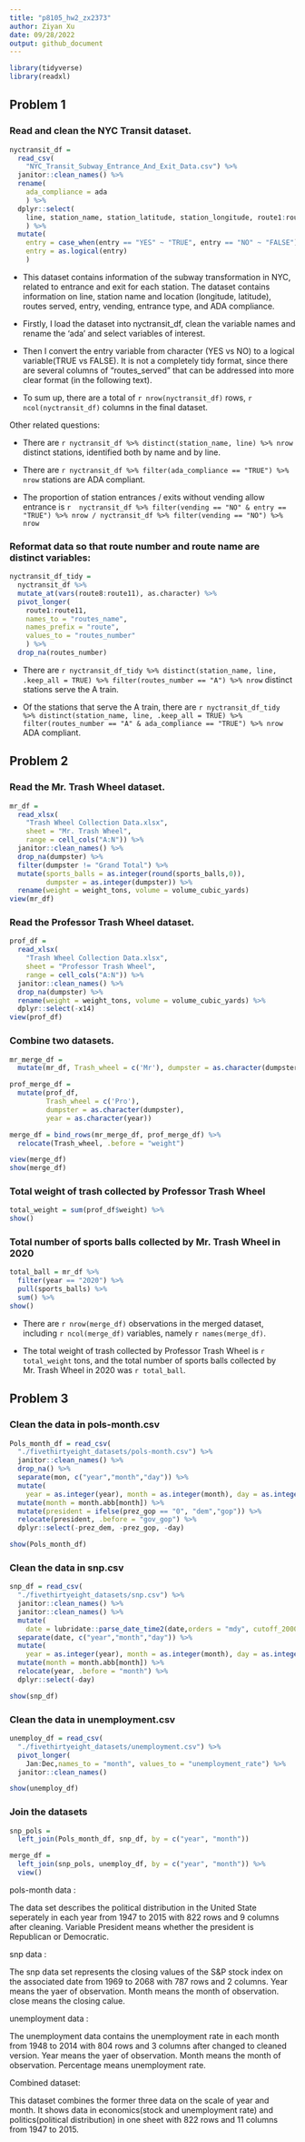 ```yaml
---
title: "p8105_hw2_zx2373"
author: Ziyan Xu
date: 09/28/2022
output: github_document
---
```


```r
library(tidyverse)
library(readxl)
```

## Problem 1

### Read and clean the NYC Transit dataset. 

```r
nyctransit_df = 
  read_csv(
    "NYC_Transit_Subway_Entrance_And_Exit_Data.csv") %>% 
  janitor::clean_names() %>% 
  rename(
    ada_compliance = ada
    ) %>% 
  dplyr::select(
    line, station_name, station_latitude, station_longitude, route1:route11, entry, vending, entrance_type, ada_compliance
    ) %>% 
  mutate(
    entry = case_when(entry == "YES" ~ "TRUE", entry == "NO" ~ "FALSE"), 
    entry = as.logical(entry)
    )
```

- This dataset contains information of the subway transformation in NYC, related to entrance and exit for each station. The dataset contains information on line, station name and location (longitude, latitude), routes served, entry, vending, entrance type, and ADA compliance. 

- Firstly, I load the dataset into nyctransit_df, clean the variable names and rename the 'ada' and select variables of interest.

- Then I convert the entry variable from character (YES vs NO) to a logical variable(TRUE vs FALSE). It is not a completely tidy format, since there are several columns of "routes_served" that can be addressed into more clear format (in the following text).

- To sum up, there are a total of `r nrow(nyctransit_df)` rows, `r ncol(nyctransit_df)` columns in the final dataset.

Other related questions:

- There are `r nyctransit_df %>% distinct(station_name, line) %>% nrow` distinct stations, identified both by name and by line.

- There are `r nyctransit_df %>% filter(ada_compliance == "TRUE") %>% nrow` stations are ADA compliant.

- The proportion of station entrances / exits without vending allow entrance is `r  nyctransit_df %>% filter(vending == "NO" & entry == "TRUE") %>% nrow / nyctransit_df %>% filter(vending == "NO") %>% nrow`

### Reformat data so that route number and route name are distinct variables: 

```r
nyctransit_df_tidy = 
  nyctransit_df %>% 
  mutate_at(vars(route8:route11), as.character) %>% 
  pivot_longer(
    route1:route11,
    names_to = "routes_name",
    names_prefix = "route",
    values_to = "routes_number"
    ) %>% 
  drop_na(routes_number) 
```

- There are  `r nyctransit_df_tidy %>% distinct(station_name, line, .keep_all = TRUE) %>% filter(routes_number == "A") %>% nrow`  distinct stations serve the A train.

- Of the stations that serve the A train, there are `r nyctransit_df_tidy %>% distinct(station_name, line, .keep_all = TRUE) %>% filter(routes_number == "A" & ada_compliance == "TRUE") %>% nrow` ADA compliant.


## Problem 2

### Read the Mr. Trash Wheel dataset.

```r
mr_df = 
  read_xlsx(
    "Trash Wheel Collection Data.xlsx",
    sheet = "Mr. Trash Wheel",
    range = cell_cols("A:N")) %>% 
  janitor::clean_names() %>% 
  drop_na(dumpster) %>% 
  filter(dumpster != "Grand Total") %>%
  mutate(sports_balls = as.integer(round(sports_balls,0)),
         dumpster = as.integer(dumpster)) %>% 
  rename(weight = weight_tons, volume = volume_cubic_yards)
view(mr_df)
```

### Read the Professor Trash Wheel dataset.

```r
prof_df = 
  read_xlsx(
    "Trash Wheel Collection Data.xlsx",
    sheet = "Professor Trash Wheel",
    range = cell_cols("A:N")) %>% 
  janitor::clean_names() %>% 
  drop_na(dumpster) %>% 
  rename(weight = weight_tons, volume = volume_cubic_yards) %>% 
  dplyr::select(-x14)
view(prof_df)
```

### Combine two datasets.

```r
mr_merge_df = 
  mutate(mr_df, Trash_wheel = c('Mr'), dumpster = as.character(dumpster))

prof_merge_df = 
  mutate(prof_df,
         Trash_wheel = c('Pro'),
         dumpster = as.character(dumpster),
         year = as.character(year))

merge_df = bind_rows(mr_merge_df, prof_merge_df) %>% 
  relocate(Trash_wheel, .before = "weight")

view(merge_df)
show(merge_df)
```

### Total weight of trash collected by Professor Trash Wheel

```r
total_weight = sum(prof_df$weight) %>% 
show()
```

### Total number of sports balls collected by Mr. Trash Wheel in 2020

```r
total_ball = mr_df %>% 
  filter(year == "2020") %>% 
  pull(sports_balls) %>% 
  sum() %>% 
show()
```

- There are `r nrow(merge_df)` observations in the merged dataset, including `r ncol(merge_df)` variables, namely `r names(merge_df)`.

- The total weight of trash collected by Professor Trash Wheel is `r total_weight` tons, and the total number of sports balls collected by Mr. Trash Wheel in 2020 was `r total_ball`.


## Problem 3

### Clean the data in pols-month.csv

```r
Pols_month_df = read_csv(
  "./fivethirtyeight_datasets/pols-month.csv") %>%
  janitor::clean_names() %>% 
  drop_na() %>% 
  separate(mon, c("year","month","day")) %>%
  mutate(
    year = as.integer(year), month = as.integer(month), day = as.integer(day)) %>%
  mutate(month = month.abb[month]) %>% 
  mutate(president = ifelse(prez_gop == "0", "dem","gop")) %>% 
  relocate(president, .before = "gov_gop") %>% 
  dplyr::select(-prez_dem, -prez_gop, -day)
```

```r
show(Pols_month_df)
```

### Clean the data in snp.csv

```r
snp_df = read_csv(
  "./fivethirtyeight_datasets/snp.csv") %>%
  janitor::clean_names() %>%
  janitor::clean_names() %>% 
  mutate(
    date = lubridate::parse_date_time2(date,orders = "mdy", cutoff_2000 = 23)) %>% 
  separate(date, c("year","month","day")) %>%
  mutate(
    year = as.integer(year), month = as.integer(month), day = as.integer(day)) %>%
  mutate(month = month.abb[month]) %>% 
  relocate(year, .before = "month") %>% 
  dplyr::select(-day)
```

```r
show(snp_df)
```

### Clean the data in unemployment.csv

```r
unemploy_df = read_csv(
  "./fivethirtyeight_datasets/unemployment.csv") %>%
  pivot_longer(
    Jan:Dec,names_to = "month", values_to = "unemployment_rate") %>%
  janitor::clean_names() 
```

```r
show(unemploy_df)
```

### Join the datasets

```r
snp_pols = 
  left_join(Pols_month_df, snp_df, by = c("year", "month")) 

merge_df = 
  left_join(snp_pols, unemploy_df, by = c("year", "month")) %>% 
  view()
```

pols-month data :

The data set describes the political distribution in the United State seperately in each year from 1947 to 2015 with 822 rows and 9 columns after cleaning. Variable President means whether the president is Republican or Democratic.

snp data :

The snp data set represents the closing values of the S&P stock index on the associated date from 1969 to 2068 with 787 rows and 2 columns. Year means the yaer of observation. Month means the month of observation. close means the closing calue.

unemployment data :

The unemployment data contains the unemployment rate in each month from 1948 to 2014 with 804 rows and 3 columns after changed to cleaned version. Year means the yaer of observation. Month means the month of observation. Percentage means unemployment rate.

Combined dataset:

This dataset combines the former three data on the scale of year and month. It shows data in economics(stock and unemployment rate) and politics(political distribution) in one sheet with 822 rows and 11 columns from 1947 to 2015.



